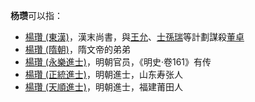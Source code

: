 '''杨瓒'''可以指：
* [[楊瓚_(東漢)|楊瓚 (東漢)]]，漢末尚書，與[[王允|王允]]、[[士孫瑞|士孫瑞]]等計劃謀殺[[董卓|董卓]]
* [[楊瓚_(隋朝)|楊瓚 (隋朝)]]，隋文帝的弟弟
* [[楊瓚_(永樂進士)|楊瓚 (永樂進士)]]，明朝官员，《明史·卷161》有传
* [[楊瓚_(正統進士)|楊瓚 (正統進士)]]，明朝進士，山东寿张人
* [[楊瓚_(天順進士)|楊瓚 (天順進士)]]，明朝進士，福建莆田人

{{disambig|Z瓒|cat=二字杨姓人名消歧义}}